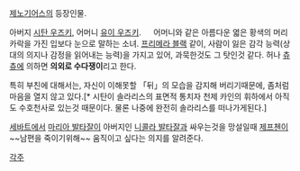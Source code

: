 [[제노기어스]]의 등장인물.

아버지 [[시탄 우즈키]], 어머니 [[유이 우즈키]]. 
　
어머니와 같은 아름다운 엷은 황색의 머리카락을 가진 입보다 눈으로 말하는 소녀. [[프리메라 블랙]] 같이, 사람이 잃은 감각 능력(상대의 의지나 감정을 읽어내는 능력)을 가지고 있어, 과묵한것도 그 탓인것 같다. 허나 [[츄츄]]에 의하면 '''의외로 수다쟁이'''리고 한다.
 
특히 부친에 대해서는, 자신이 이해못할 「뒤」의 모습을 감지해 버리기때문에, 좀처럼 마음을 열지 않고 있다.[* 시탄이 솔라리스의 표면적 통치자 천제 카인의 휘하에서 아직도 수호천사로 있는것 때문이다. 물론 나중에 완전히 솔라리스를 떠나가게된다.]

[[세바트]]에서 [[마리아 발타잘]]이 아버지인 [[니콜라 발타잘]]과 싸우는것을 망설일때 [[제프첸]]이 ~~남편을 죽이기위해~~ 움직이고 싶다는 의지를 알려준다.

[[각주]]
